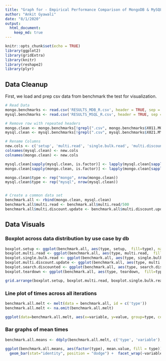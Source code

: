 ---
title: "Graph for - Empirical Performance Comparison of MongoDB & MySQL for e-Commerce use cases"
author: "Ankit Gyawali"
date: "8/1/2020"
output: 
  html_document:
    keep_md: true
---

```{r setup, include=FALSE}
knitr::opts_chunk$set(echo = TRUE)
library(ggplot2)
library(gridExtra)
library(knitr)
library(reshape2)
library(plyr)
```

## Data Cleanup

First, we load and prep csv data from benchmark the test for visualization.

```{r}
# Read Data
mongo.benchmarks <- read.csv('RESULTS_MDB_R.csv', header = TRUE, sep = ",")
mysql.benchmarks <- read.csv('RESULTS_MSQL_R.csv', header = TRUE, sep = ",")

# Remove row with repeated headers
mongo.clean <- mongo.benchmarks[!grepl(".csv", mongo.benchmarks$X011.MONGO.setup.csv),]
mysql.clean <- mysql.benchmarks[!grepl(".csv", mysql.benchmarks$X021.MYSQL.setup.csv),]

# Rename Columns
new.cols <- c('setup', 'multi.read', 'single.bulk.read', 'multi.discount.update', 'search.discounted', 'teardown')
colnames(mysql.clean) <- new.cols
colnames(mongo.clean) <- new.cols

mysql.clean[sapply(mysql.clean, is.factor)] <- lapply(mysql.clean[sapply(mysql.clean, is.factor)], function(x) as.numeric(as.character(x)))
mongo.clean[sapply(mongo.clean, is.factor)] <- lapply(mongo.clean[sapply(mongo.clean, is.factor)], function(x) as.numeric(as.character(x)))

mongo.clean$type <- rep("mongo", nrow(mongo.clean))
mysql.clean$type <- rep("mysql", nrow(mysql.clean))


# Create a common data set
benchmark.all <- rbind(mongo.clean, mysql.clean)
benchmark.all$multi.read <- benchmark.all$multi.read/500
benchmark.all$multi.discount.update <- benchmark.all$multi.discount.update/500
```

## Data Visuals

### Boxplot across data distribution by use case by db

```{r, fig.width=12, fig.height=8}

boxplot.setup <- ggplot(benchmark.all, aes(type, setup,  fill=type), na.rm = T) + geom_boxplot(na.rm = T, outlier.shape = NA) + ggtitle("setup") + scale_y_continuous(limits = quantile(benchmark.all$setup, c(0.1, 0.9), na.rm = T)) + ggtitle("db setup time comparison") + ylab("setup time (sec)")
boxplot.multi.read <- ggplot(benchmark.all, aes(type, multi.read,  fill=type), na.rm = T) + geom_boxplot(na.rm = T, outlier.shape = NA) + ggtitle("multi.read") + scale_y_continuous(limits = quantile(benchmark.all$multi.read, c(0.1, 0.9), na.rm = T))  + ggtitle("multi read query comparison") + ylab("multi read (sec)")
boxplot.single.bulk.read <- ggplot(benchmark.all, aes(type, single.bulk.read,  fill=type), na.rm = T) + geom_boxplot(na.rm = T, outlier.shape = NA) + ggtitle("single.bulk.read") + scale_y_continuous(limits = quantile(benchmark.all$single.bulk.read, c(0.1, 0.9), na.rm = T)) + ggtitle("single bulk read comparison") + ylab("bulk read (sec)")
boxplot.multi.discount.update <- ggplot(benchmark.all, aes(type, multi.discount.update,  fill=type), na.rm = T) + geom_boxplot(na.rm = T, outlier.shape = NA) + ggtitle("multi.discount.update") + scale_y_continuous(limits = quantile(benchmark.all$multi.discount.update, c(0.1, 0.9), na.rm = T)) + ggtitle("multi update comparison") + ylab("update times (sec)")
boxplot.search.discounted <- ggplot(benchmark.all, aes(type, search.discounted,  fill=type), na.rm = T) + geom_boxplot(na.rm = T, outlier.shape = NA) + ggtitle("search.discounted") + scale_y_continuous(limits = quantile(benchmark.all$search.discounted, c(0.1, 0.9), na.rm = T)) + ggtitle("db search use case comparison") + ylab("search times (sec)")
boxplot.teardown <- ggplot(benchmark.all, aes(type, teardown,  fill=type), na.rm = T) + geom_boxplot(na.rm = T, outlier.shape = NA) + ggtitle("teardown") + scale_y_continuous(limits = quantile(benchmark.all$teardown, c(0.1, 0.9), na.rm = T)) + ggtitle("db teardown time comparison") + ylab("teardown time in sec")

grid.arrange(boxplot.setup, boxplot.multi.read, boxplot.single.bulk.read, boxplot.multi.discount.update, boxplot.search.discounted, boxplot.teardown, ncol=2)

```


### Line plot of times across all iterations

```{r, fig.width=6, fig.height=6}
benchmark.all.melt <- melt(data = benchmark.all, id = c('type'))
benchmark.all.melt <- na.omit(benchmark.all.melt)

ggplot(data=benchmark.all.melt, aes(x=variable, y=value, group=type, color=type)) +  geom_line()+ geom_point() + ggtitle("Time taken for all iterations across various use cases") + theme(axis.text.x = element_text(angle = 90, hjust = 1)) + theme(axis.text=element_text(size=12), axis.text.x = element_text(angle = 45, hjust = 1))

```


### Bar graphs of mean times


```{r, fig.width=8, fig.height=8}

benchmark.all.means <- ddply(benchmark.all.melt, c('type', 'variable'), summarise, mean.value = mean(value))

ggplot(benchmark.all.means, aes(factor(type), mean.value, fill = type)) + 
  geom_bar(stat="identity", position = "dodge") +  facet_wrap(~variable, scales = "free")  + theme(axis.text=element_text(size=12), axis.text.x = element_text(angle = 45, hjust = 1)) + ggtitle("Mean times of various use cases across DB")
```


















